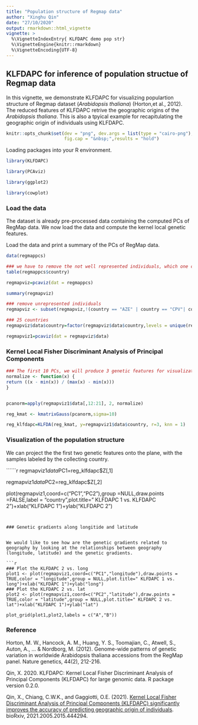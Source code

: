 ---
title: "Population structure of Regmap data"
author: "Xinghu Qin"
date: "27/10/2020"
output: rmarkdown::html_vignette
vignette: >
  %\VignetteIndexEntry{ KLFDAPC demo pop str}
  %\VignetteEngine{knitr::rmarkdown}
  %\VignetteEncoding{UTF-8}
---

## KLFDAPC for inference of population structue of Regmap data

In this vignette, we demonstrate KLFDAPC for visualizing populartion structure of Regmap dataset (*Arabidopsis thaliana*) (Horton,et al., 2012). The reduced features of KLFDAPC retrive the geographic origins of the *Arabidopsis thaliana*. This is also a tpyical example for recapitulating the geographic origin of individuals using KLFDAPC. 

```{r, echo = FALSE, message = FALSE}
knitr::opts_chunk$set(dev = "png", dev.args = list(type = "cairo-png"),collapse = TRUE,comment = "#",fig.width = 6,  fig.height = 5,fig.align = "center",
                      fig.cap = "&nbsp;",results = "hold")
```

Loading packages into your R environment.

```{r, message = FALSE}

library(KLFDAPC)

library(PCAviz)

library(ggplot2)

library(cowplot)

```


### Load the data 


The dataset is already pre-processed data containing the computed PCs of RegMap data. We now load the data and compute the kernel local genetic features.

Load the data and print a summary of the PCs of RegMap data.

```{r, message = FALSE}
data(regmappcs)

### we have to remove the not well represented individuals, which one country only has one individuals.
table(regmappcs$country)

regmapviz=pcaviz(dat = regmappcs)

summary(regmapviz)

### remove unrepresented individuals
regmapviz <- subset(regmapviz,!(country == "AZE" | country == "CPV"| country == "DEN"| country == "GEO"| country == "IND"| country == "LIB"| country == "NOR"| country == "NZL")) 

### 25 countries
regmapviz$data$country=factor(regmapviz$data$country,levels = unique(regmapviz$data$country))

regmapviz1=pcaviz(dat = regmapviz$data)

```


### Kernel Local Fisher Discriminant Analysis of Principal Components


```{r, message = FALSE}

### The first 10 PCs, we will produce 3 genetic features for visualization
normalize <- function(x) {
return ((x - min(x)) / (max(x) - min(x)))
}


pcanorm=apply(regmapviz1$data[,12:21], 2, normalize)

reg_kmat <- kmatrixGauss(pcanorm,sigma=10)

reg_klfdapc=KLFDA(reg_kmat, y=regmapviz1$data$country, r=3, knn = 1)

```


### Visualization of the population structure


We can project the the first two genetic features onto the plane, with the samples labeled by the collecting country.

``````{r figure 1,fig.height = 6, fig.width = 8, fig.align = "center"}

regmapviz1$data$PC1=reg_klfdapc$Z[,1]

regmapviz1$data$PC2=reg_klfdapc$Z[,2]

plot(regmapviz1,coord=c("PC1","PC2"),group =NULL,draw.points =FALSE,label = "country",plot.title=" KLFDAPC 1 vs. KLFDAPC 2")+xlab("KLFDAPC 1")+ylab("KLFDAPC 2")

```


### Genetic gradients along longitide and latitude


We would like to see how are the genetic gradients related to geography by looking at the relationships between geography (longitude, latitude) and the genetic gradients.

```{r, fig.width = 12, fig.height = 5}
### Plot the KLFDAPC 2 vs. long
plot1 <- plot(regmapviz1,coord=c("PC1","longitude"),draw.points = TRUE,color = "longitude",group = NULL,plot.title=" KLFDAPC 1 vs. long")+xlab("KLFDAPC 1")+ylab("long")
### Plot the KLFDAPC 2 vs. lat
plot2 <- plot(regmapviz1,coord=c("PC2","latitude"),draw.points = TRUE,color = "latitude",group = NULL,plot.title=" KLFDAPC 2 vs. lat")+xlab("KLFDAPC 1")+ylab("lat")

plot_grid(plot1,plot2,labels = c("A","B"))

```



### Reference


Horton, M. W., Hancock, A. M., Huang, Y. S., Toomajian, C., Atwell, S., Auton, A., ... & Nordborg, M. (2012). Genome-wide patterns of genetic variation in worldwide Arabidopsis thaliana accessions from the RegMap panel. Nature genetics, 44(2), 212-216.


Qin, X. 2020. KLFDAPC: Kernel Local Fisher Discriminant Analysis of Principal Components (KLFDAPC) for large genomic data. R package version 0.2.0.

Qin, X., Chiang, C.W.K., and Gaggiotti, O.E. (2021). [Kernel Local Fisher Discriminant Analysis of Principal Components (KLFDAPC) significantly improves the accuracy of predicting geographic origin of individuals](https://www.biorxiv.org/content/10.1101/2021.05.15.444294v2.full). bioRxiv, 2021.2005.2015.444294.
